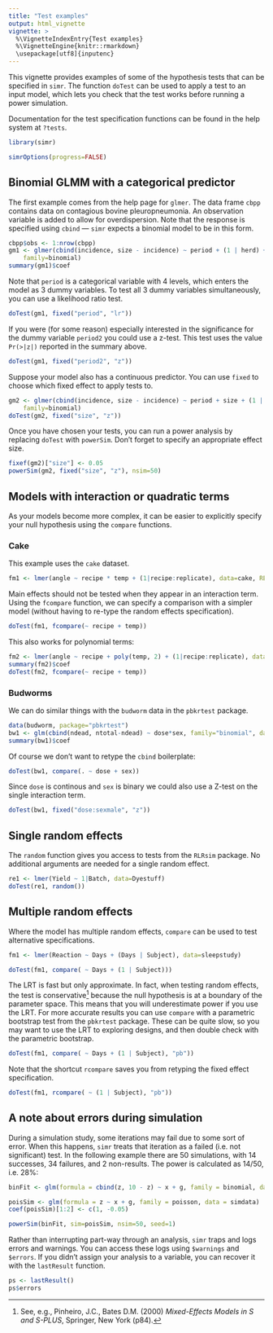 ---
title: "Test examples"
output: html_vignette
vignette: >
  %\VignetteIndexEntry{Test examples}
  %\VignetteEngine{knitr::rmarkdown}
  \usepackage[utf8]{inputenc}
---

This vignette provides examples of some of the hypothesis tests that can be specified in `simr`. The function `doTest` can be used to apply a test to an input model, which lets you check that the test works before running a power simulation.

Documentation for the test specification functions can be found in the help system at `?tests`.

```{r, message=FALSE, warning=FALSE}
library(simr)
```

```{r options, echo=FALSE, message=FALSE}
simrOptions(progress=FALSE)
```

## Binomial GLMM with a categorical predictor

The first example comes from the help page for `glmer`. The data frame `cbpp` contains data on contagious bovine pleuropneumonia. An observation variable is added to allow for overdispersion. Note that the response is specified using `cbind` --- `simr` expects a binomial model to be in this form.

```{r}
cbpp$obs <- 1:nrow(cbpp)
gm1 <- glmer(cbind(incidence, size - incidence) ~ period + (1 | herd) + (1|obs), data=cbpp,
    family=binomial)
summary(gm1)$coef
```

Note that `period` is a categorical variable with 4 levels, which enters the model as 3 dummy variables. To test all 3 dummy variables simultaneously, you can use a likelihood ratio test.

```{r}
doTest(gm1, fixed("period", "lr"))
```

If you were (for some reason) especially interested in the significance for the dummy variable `period2` you could use a z-test. This test uses the value `Pr(>|z|)` reported in the summary above.

```{r}
doTest(gm1, fixed("period2", "z"))
```

Suppose your model also has a continuous predictor. You can use `fixed` to choose which fixed effect to apply tests to. 

```{r}
gm2 <- glmer(cbind(incidence, size - incidence) ~ period + size + (1 | herd), data=cbpp,
    family=binomial)
doTest(gm2, fixed("size", "z"))
```

Once you have chosen your tests, you can run a power analysis by replacing `doTest` with `powerSim`. Don't forget to specify an appropriate effect size.

```{r}
fixef(gm2)["size"] <- 0.05
powerSim(gm2, fixed("size", "z"), nsim=50)
```

## Models with interaction or quadratic terms

As your models become more complex, it can be easier to explicitly specify your null hypothesis using the `compare` functions.

### Cake

This example uses the `cake` dataset.

```{r}
fm1 <- lmer(angle ~ recipe * temp + (1|recipe:replicate), data=cake, REML=FALSE)
```

Main effects should not be tested when they appear in an interaction term. Using the `fcompare` function, we can specify a comparison with a simpler model (without having to re-type the random effects specification).

```{r}
doTest(fm1, fcompare(~ recipe + temp))
```

This also works for polynomial terms:

```{r}
fm2 <- lmer(angle ~ recipe + poly(temp, 2) + (1|recipe:replicate), data=cake, REML=FALSE)
summary(fm2)$coef
doTest(fm2, fcompare(~ recipe + temp))
```

### Budworms

We can do similar things with the `budworm` data in the `pbkrtest` package.

```{r}
data(budworm, package="pbkrtest")
bw1 <- glm(cbind(ndead, ntotal-ndead) ~ dose*sex, family="binomial", data=budworm)
summary(bw1)$coef
```

Of course we don't want to retype the `cbind` boilerplate:

```{r}
doTest(bw1, compare(. ~ dose + sex))
```

Since `dose` is continous and `sex` is binary we could also use a Z-test on the single interaction term.

```{r}
doTest(bw1, fixed("dose:sexmale", "z"))
```

## Single random effects

The `random` function gives you access to tests from the `RLRsim` package. No additional arguments are needed for a single random effect.

```{r}
re1 <- lmer(Yield ~ 1|Batch, data=Dyestuff)
doTest(re1, random())
```

## Multiple random effects

Where the model has multiple random effects, `compare` can be used to test alternative specifications. 

```{r}
fm1 <- lmer(Reaction ~ Days + (Days | Subject), data=sleepstudy)
```

```{r}
doTest(fm1, compare( ~ Days + (1 | Subject)))
```

The LRT is fast but only approximate. In fact, when testing random effects, the test is conservative[^1] because the null hypothesis is at a boundary of the parameter space. This means that you will underestimate power if you use the LRT. For more accurate results you can use `compare` with a parametric bootstrap test from the `pbkrtest` package. These can be quite slow, so you may want to use the LRT to exploring designs, and then double check with the parametric bootstrap.

```{r, eval=FALSE}
doTest(fm1, compare( ~ Days + (1 | Subject), "pb"))
```

Note that the shortcut `rcompare` saves you from retyping the fixed effect specification.

```{r, eval=FALSE}
doTest(fm1, rcompare( ~ (1 | Subject), "pb"))
```

## A note about errors during simulation

During a simulation study, some iterations may fail due to some sort of error. When this happens, `simr` treats that iteration as a failed (i.e. not significant) test. In the following example there are 50 simulations, with 14 successes, 34 failures, and 2 non-results. The power is calculated as 14/50, i.e. 28%:

```{r}
binFit <- glm(formula = cbind(z, 10 - z) ~ x + g, family = binomial, data = simdata)

poisSim <- glm(formula = z ~ x + g, family = poisson, data = simdata)
coef(poisSim)[1:2] <- c(1, -0.05)

powerSim(binFit, sim=poisSim, nsim=50, seed=1)
```

Rather than interrupting part-way through an analysis, `simr` traps and logs errors and warnings. You can access these logs using `$warnings` and `$errors`. If you didn't assign your analysis to a variable, you can recover it with the `lastResult` function.

```{r}
ps <- lastResult()
ps$errors
```

[^1]: See, e.g., Pinheiro, J.C., Bates D.M. (2000) _Mixed-Effects Models in S and S-PLUS_, Springer, New York (p84).